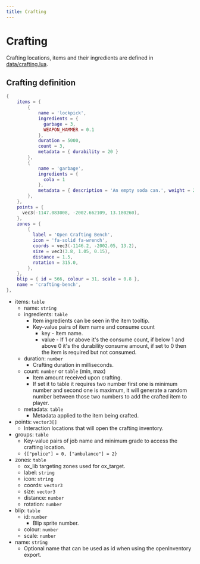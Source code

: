 ```yaml
---
title: Crafting
---
```


# Crafting

Crafting locations, items and their ingredients are defined in [data/crafting.lua](https://github.com/communityox/ox_inventory/blob/main/data/crafting.lua).

## Crafting definition

```lua
{
    items = {
        {
            name = 'lockpick',
            ingredients = {
              garbage = 3,
              WEAPON_HAMMER = 0.1
            },
            duration = 5000,
            count = 3,
            metadata = { durability = 20 }
        },
        {
            name = 'garbage',
            ingredients = {
              cola = 1
            },
            metadata = { description = 'An empty soda can.', weight = 20, image = 'trash_can' }
        },
    },
    points = {
      vec3(-1147.083008, -2002.662109, 13.180260),
    },
    zones = {
        {
          label = 'Open Crafting Bench',
          icon = 'fa-solid fa-wrench',
          coords = vec3(-1146.2, -2002.05, 13.2),
          size = vec3(3.8, 1.05, 0.15),
          distance = 1.5,
          rotation = 315.0,
        },
    },
    blip = { id = 566, colour = 31, scale = 0.8 },
    name = 'crafting-bench',
},
```

- items: `table`
  - name: `string`
  - ingredients: `table`
    - Item ingredients can be seen in the item tooltip.
    - Key-value pairs of item name and consume count
      - key - Item name.
      - value - If 1 or above it's the consume count, if below 1 and above 0 it's the durability consume amount, if
        set to 0 then the item is required but not consumed.
  - duration: `number`
    - Crafting duration in milliseconds.
  - count: `number` or `table` (min, max)
    - Item amount received upon crafting.
    - If set it to table it requires two number first one is minimum number and second one is maximum, it will generate a random number between those two numbers to add the crafted item to player.
  - metadata: `table`
    - Metadata applied to the item being crafted.
- points: `vector3[]`
  - Interaction locations that will open the crafting inventory.
- groups: `table`
  - Key-value pairs of job name and minimum grade to access the crafting location.
  - `{["police"] = 0, ["ambulance"] = 2}`
- zones: `table`
  - ox_lib targeting zones used for ox_target.
  - label: `string`
  - icon: `string`
  - coords: `vector3`
  - size: `vector3`
  - distance: `number`
  - rotation: `number`
- blip: `table`
  - id: `number`
    - Blip sprite number.
  - colour: `number`
  - scale: `number`
- name: `string`
  - Optional name that can be used as id when using the openInventory export.
